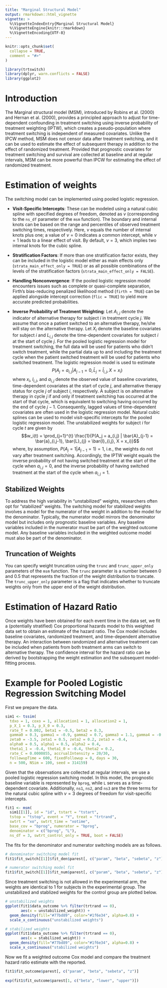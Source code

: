 ```yaml
---
title: "Marginal Structural Model"
output: rmarkdown::html_vignette
vignette: >
  %\VignetteIndexEntry{Marginal Structural Model}
  %\VignetteEngine{knitr::rmarkdown}
  %\VignetteEncoding{UTF-8}
---
```


```r
knitr::opts_chunk$set(
  collapse = TRUE,
  comment = "#>"
)
```

```r
library(trtswitch)
library(dplyr, warn.conflicts = FALSE)
library(ggplot2)
```

# Introduction
The Marginal structural model (MSM), introduced by Robins et al. (2000) and Hernan et al. (2000), provides a principled approach to adjust for time-dependent confounding in treatment switching using inverse probability of treatment weighting (IPTW), which creates a pseudo-population where treatment switching is independent of measured covariates. Unlike the IPCW method, MSM does not censor data after treatment switching, and it can be used to estimate the effect of subsequent therapy in addition to the effect of randomized treatment. Provided that prognostic covariates for treatment switching and survival are collected at baseline and at regular intervals, MSM can be more powerful than IPCW for estimating the effect of randomized treatment. 

# Estimation of weights
The switching model can be implemented using pooled logistic regression.

- **Visit-Specific Intercepts**: These can be modeled using a natural cubic spline with specified degrees of freedom, denoted as $\nu$ (corresponding to the `ns_df` parameter of the `msm` function). The boundary and internal knots can be based on the range and percentiles of observed treatment switching times, respectively. Here, $\nu$ equals the number of internal knots plus one; a value of $\nu=0$ indicates a common intercept, while $\nu=1$ leads to a linear effect of visit. By default, $\nu=3$, which implies two internal knots for the cubic spline.

- **Stratification Factors**: If more than one stratification factor exists, they can be included in the logistic model either as main effects only (`strata_main_effect_only = TRUE`) or as all possible combinations of the levels of the stratification factors (`strata_main_effect_only = FALSE`). 

- **Handling Nonconvergence**: If the pooled logistic regression model encounters issues such as complete or quasi-complete separation, Firth's bias-reducing penalized likelihood method (`firth = TRUE`) can be applied alongside intercept correction (`flic = TRUE`) to yield more accurate predicted probabilities. 

- **Inverse Probability of Treatment Weighting**: Let $A_{i,j}$ denote the indicator of alternative therapy for subject $i$ in treatment cycle $j$. We assume that once a patient switched to an alternative therapy, he/she will stay on the alternative therapy. Let $X_i$ denote the baseline covariates for subject $i$ and $L_{i,j}$ denote the time-dependent covariates for subject $i$ at the start of cycle $j$. For the pooled logistic regression model for treatment switching, the full data will be used for patients who didn't switch treatment, while the partial data up to and including the treatment cycle when the patient switched treatment will be used for patients who switched treatment. The logistic regression model is used to estimate
$$P(A_j = a_{i,j} | A_{j-1} = 0, \bar{L}_{j} = \bar{l}_{i,j}, X = x_i)$$
where $x_i$, $l_{i,j}$, and $a_{i,j}$ denote the observed value of baseline covariates, time-dependent covariates at the start of cycle $j$, and alternative therapy status for cycle $j$ of subject $i$, respectively. A subject is on alternative therapy in cycle $j$ if and only if treatment switching has occurred at the start of that cycle, which is equivalent to switching having occurred by the end of cycle $j−1$. Consequently, lagged values of time-dependent covariates are often used in the logistic regression model. Natural cubic splines can be used to model visit-specific intercepts for the pooled logistic regression model. The unstabilized weights for subject $i$ for cycle $t$ are given by 
$$w_i(t) = \prod_{j=1}^{t} \frac{1}{P(A_j = a_{i,j} | \bar{A}_{j-1} = \bar{a}_{i,j-1}, \bar{L}_{j} = \bar{l}_{i,j}, X = x_i)}$$
where, by assumption, $P(A_j = 1 | A_{j-1} = 1) = 1$, i.e., the weights do not vary after treatment switching. Accordingly, the IPTW weight equals the inverse probability of not having switched treatment at the start of the cycle when $a_{i,j}=0$, and the inverse probability of having switched treatment at the start of the cycle when $a_{i,j}=1$.

## Stabilized Weights
To address the high variability in "unstabilized" weights, researchers often opt for "stabilized" weights. The switching model for stabilized weights involves a model for the numerator of the weight in addition to the model for the denominator. Typically, the numerator model mirrors the denominator model but includes only prognostic baseline variables. Any baseline variables included in the numerator must be part of the weighted outcome model. Any baseline variables included in the weighted outcome model must also be part of the denominator.

## Truncation of Weights
You can specify weight truncation using the `trunc` and `trunc_upper_only` parameters of the `msm` function. The `trunc` parameter is a number between 0 and 0.5 that represents the fraction of the weight distribution to truncate. The `trunc_upper_only` parameter is a flag that indicates whether to truncate weights only from the upper end of the weight distribution.

# Estimation of Hazard Ratio
Once weights have been obtained for each event time in the data set, we fit a (potentially stratified) Cox proportional hazards model to this weighted data set to obtain an estimate of the hazard ratio. The Cox model includes baseline covariates, randomized treatment, and time-dependent alternative therapy. An interaction between randomized and alternative treatment can be included when patients from both treatment arms can switch to alternative therapy. The confidence interval for the hazard ratio can be derived by bootstrapping the weight estimation and the subsequent model-fitting process.

# Example for Pooled Logistic Regression Switching Model
First we prepare the data.
```r
sim1 <- tssim(
  tdxo = 1, coxo = 1, allocation1 = 1, allocation2 = 1,
  p_X_1 = 0.3, p_X_0 = 0.3, 
  rate_T = 0.002, beta1 = -0.5, beta2 = 0.3, 
  gamma0 = 0.3, gamma1 = -0.9, gamma2 = 0.7, gamma3 = 1.1, gamma4 = -0.8,
  zeta0 = -3.5, zeta1 = 0.5, zeta2 = 0.2, zeta3 = -0.4, 
  alpha0 = 0.5, alpha1 = 0.5, alpha2 = 0.4, 
  theta1_1 = -0.4, theta1_0 = -0.4, theta2 = 0.2,
  rate_C = 0.0000855, accrualIntensity = 20/30, 
  followupTime = 600, fixedFollowup = 0, days = 30,
  n = 500, NSim = 100, seed = 314159)
```

Given that the observations are collected at regular intervals, we use a pooled logistic regression switching model. In this model, the prognostic baseline variable is represented by `bprog`, while `L` serves as a time-dependent covariate. Additionally, `ns1`, `ns2`, and `ns3` are the three terms for the natural cubic spline with $\nu=3$ degrees of freedom for visit-specific intercepts.  
```r
fit1 <- msm(
  sim1[[1]], id = "id", tstart = "tstart", 
  tstop = "tstop", event = "Y", treat = "trtrand", 
  swtrt = "xo", swtrt_time = "xotime", 
  base_cov = "bprog", numerator = "bprog", 
  denominator = c("bprog", "L"), 
  ns_df = 3, swtrt_control_only = TRUE, boot = FALSE)
```

The fits for the denominator and numerator switching models are as follows. 
```r
# denominator switching model fit
fit1$fit_switch[[1]]$fit_den$parest[, c("param", "beta", "sebeta", "z")]

# numerator switching model fit
fit1$fit_switch[[1]]$fit_num$parest[, c("param", "beta", "sebeta", "z")]
```

Since treatment switching is not allowed in the experimental arm, the weights are identical to 1 for subjects in the experimental group. The unstabilized and stablized weights for the control group are plotted below.
```r
# unstabilized weights
ggplot(fit1$data_outcome %>% filter(trtrand == 0), 
       aes(x = unstabilized_weight)) + 
  geom_density(fill="#77bd89", color="#1f6e34", alpha=0.8) +
  scale_x_continuous("unstabilized weights")

# stabilized weights
ggplot(fit1$data_outcome %>% filter(trtrand == 0), 
       aes(x = stabilized_weight)) + 
  geom_density(fill="#77bd89", color="#1f6e34", alpha=0.8) +
  scale_x_continuous("stabilized weights")
```

Now we fit a weighted outcome Cox model and compare the treatment hazard ratio estimate with the reported. 
```r
fit1$fit_outcome$parest[, c("param", "beta", "sebeta", "z")]
    
exp(fit1$fit_outcome$parest[1, c("beta", "lower", "upper")])
```


